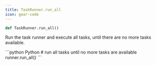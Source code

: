 ```yaml
---
title: TaskRunner.run_all
icon: gear-code
---
```


```python
def TaskRunner.run_all()
```

Run the task runner and execute all tasks, until there are no more tasks available.

<RequestExample>
```python Python
# run all tasks until no more tasks are available
runner.run_all()
```
</RequestExample>
